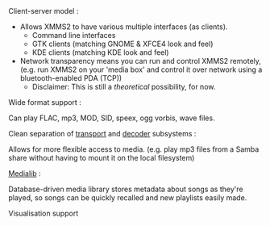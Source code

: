;Client-server model :
* Allows XMMS2 to have various multiple interfaces (as clients).
** Command line interfaces
** GTK clients (matching GNOME & XFCE4 look and feel)
** KDE clients (matching KDE look and feel)
* Network transparency means you can run and control XMMS2 remotely, (e.g. run XMMS2 on your 'media box' and control it over network using a bluetooth-enabled PDA (TCP))
** Disclaimer: This is still a ''theoretical'' possibility, for now.
;Wide format support :
Can play FLAC, mp3, MOD, SID, speex, ogg vorbis, wave files.
;Clean separation of [[Component:Transport | transport]] and [[Component:Decoder | decoder]] subsystems :
Allows for more flexible access to media. (e.g. play mp3 files from a Samba share without having to mount it on the local filesystem)
;[[The Medialib | Medialib]] :
Database-driven media library stores metadata about songs as they're played, so songs can be quickly recalled and new playlists easily made.
;Visualisation support